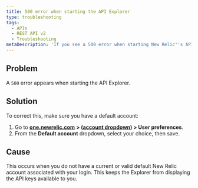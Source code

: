```yaml
---
title: 500 error when starting the API Explorer
type: troubleshooting
tags:
  - APIs
  - REST API v2
  - Troubleshooting
metaDescription: 'If you see a 500 error when starting New Relic''s API Explorer, make sure you have a default account saved in your account''s user preferences.'
---
```


## Problem

A `500` error appears when starting the API Explorer.

## Solution

To correct this, make sure you have a default account:

1. Go to [**one.newrelic.com**](http://one.newrelic.com/) **> ([account dropdown](/docs/using-new-relic/welcome-new-relic/getting-started/glossary#account-dropdown)) > User preferences**.
2. From the **Default account** dropdown, select your choice, then save.

## Cause

This occurs when you do not have a current or valid default New Relic account associated with your login. This keeps the Explorer from displaying the API keys available to you.
